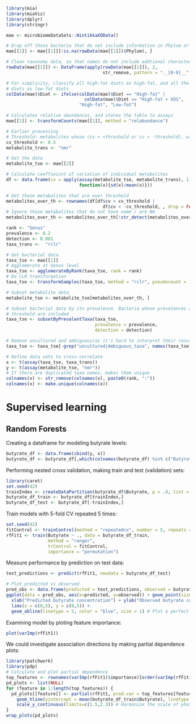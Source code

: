 ```r
library(mia)
library(miaViz)
library(dplyr)
library(stringr)

mae <- microbiomeDataSets::HintikkaXOData()

# Drop off those bacteria that do not include information in Phylum or lower levels
mae[[1]] <- mae[[1]][!is.na(rowData(mae[[1]])$Phylum), ]

# Clean taxonomy data, so that names do not include addtional characters
rowData(mae[[1]]) <- DataFrame(apply(rowData(mae[[1]]), 2, 
                                     str_remove, pattern = "._[0-9]__"))

# For simplicity, classify all high-fat diets as high-fat, and all the low-fat 
# diets as low-fat diets
colData(mae)$Diet <- ifelse(colData(mae)$Diet == "High-fat" | 
                              colData(mae)$Diet == "High-fat + XOS", 
                            "High-fat", "Low-fat")

# Calculates relative abundances, and stores the table to assays
mae[[1]] <- transformCounts(mae[[1]], method = "relabundance")

# Earlier processing
# Threshold: metabolites whose (cv > +threshold or cv < -threshold), will be included
cv_threshold <- 0.5
metabolite_trans <- "nmr"

# Get the data
metabolite_tse <- mae[[2]]

# Calculate coeffieicnt of variation of individual metabolites
df <- data.frame(cv = apply(assay(metabolite_tse, metabolite_trans), 1, 
                            function(x){sd(x)/mean(x)}))

# Get those metabolites that are over threshold
metabolites_over_th <- rownames(df[df$cv > cv_threshold | 
                                     df$cv < -cv_threshold, , drop = FALSE])
# Ignore those metabolites that do not have name / are NA
metabolites_over_th <- metabolites_over_th[!str_detect(metabolites_over_th, "NA")]

rank <- "Genus"
prevalence <- 0.2
detection <- 0.001
taxa_trans <-  "rclr"

# Get bacterial data
taxa_tse <- mae[[1]]
# Agglomerate at Genus level
taxa_tse <- agglomerateByRank(taxa_tse, rank = rank)
# Do CLR transformation
taxa_tse <- transformSamples(taxa_tse, method = "rclr", pseudocount = 1)

# Subset metabolite data
metabolite_tse <- metabolite_tse[metabolites_over_th, ]

# Subset bacterial data by its prevalence. Bacteria whose prevalences are over 
# threshold are included
taxa_tse <- subsetByPrevalentTaxa(taxa_tse, 
                                  prevalence = prevalence, 
                                  detection = detection)

# Remove uncultured and ambiguous(as it's hard to interpret their results)
taxa_tse <- taxa_tse[-grep("uncultured|Ambiguous_taxa", names(taxa_tse)),]

# Define data sets to cross-correlate
x <- t(assay(taxa_tse, taxa_trans))
y <- t(assay(metabolite_tse, "nmr"))
# If there are duplicated taxa names, makes them unique
colnames(x) <- str_remove(colnames(x), paste0(rank, ":"))
colnames(x) <- make.unique(colnames(x))
```

# Supervised learning

## Random Forests

Creating a dataframe for modeling butyrate levels:

```r
butyrate_df <- data.frame(cbind(y, x))
butyrate_df <- butyrate_df[,which(colnames(butyrate_df) %in% c("Butyrate", colnames(x)))]
```

Performing nested cross validation, making train and test (validation) sets:

```r
library(caret)
set.seed(42)
trainIndex <- createDataPartition(butyrate_df$Butyrate, p = .8, list = FALSE, times = 1)
butyrate_df_train <- butyrate_df[trainIndex,]
butyrate_df_test <- butyrate_df[-trainIndex,]
```

Train models with 5-fold CV repeated 5 times:

```r
set.seed(42)
fitControl <- trainControl(method = "repeatedcv", number = 5, repeats = 5)
rfFit1 <- train(Butyrate ~ ., data = butyrate_df_train, 
                method = "ranger", 
                trControl = fitControl,
                importance = "permutation")
```

Measure performance by prediction on test data:

```r
test_predictions <- predict(rfFit1, newdata = butyrate_df_test)

# Plot predicted vs observed
pred_obs <- data.frame(predicted = test_predictions, observed = butyrate_df_test$Butyrate)
ggplot(data = pred_obs, aes(x=predicted, y=observed)) + geom_point(size = 5, color = "orange") + 
  xlab("Predicted butyrate concentration") + ylab("Observed butyrate concentration") +
  lims(x = c(0,5), y = c(0,5)) +
  geom_abline(linetype = 5, color = "blue", size = 1) # Plot a perfect fit line
```

Examining model by ploting feature importance:

```r
plot(varImp(rfFit1))
```

We could investigate association directions by making partial dependence plots:

```r
library(patchwork)
library(pdp)
# Calculate and plot partial dependence
top_features <- rownames(varImp(rfFit1)$importance)[order(varImp(rfFit1)$importance[,"Overall"], decreasing = TRUE)[1:6]]
pd_plots <- list(NULL)
for (feature in 1:length(top_features)) {
  pd_plots[[feature]] <- partial(rfFit1, pred.var = top_features[feature], rug = TRUE) %>% autoplot() + 
    geom_hline(yintercept = mean(butyrate_df_train$Butyrate), linetype = 2, color = "gray") + # Show the mean of the training data as a dashed line
    scale_y_continuous(limits=c(1.5,2.3)) # Harmonize the scale of yhat on all plots
}
wrap_plots(pd_plots)
```


